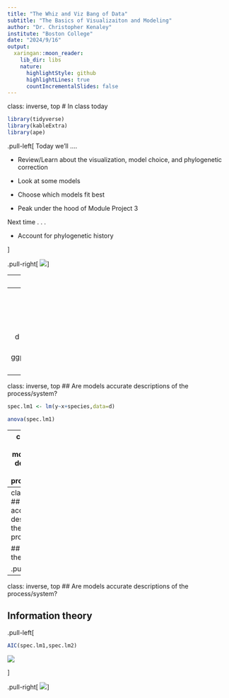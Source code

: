 ```yaml
---
title: "The Whiz and Viz Bang of Data"
subtitle: "The Basics of Visualizaiton and Modeling"
author: "Dr. Christopher Kenaley"
institute: "Boston College"
date: "2024/9/16"
output:
  xaringan::moon_reader:
    lib_dir: libs
    nature:
      highlightStyle: github
      highlightLines: true
      countIncrementalSlides: false
---
```

class: inverse, top
# In class today 

```r
library(tidyverse)
library(kableExtra)
library(ape)
```

<!-- Add icon library -->
<link rel="stylesheet" href="https://cdnjs.cloudflare.com/ajax/libs/font-awesome/5.14.0/css/all.min.css">


.pull-left[
Today we'll ....

- Review/Learn about the visualization, model choice, and phylogenetic correction

- Look at some models

- Choose which models fit best

- Peak under the hood of Module Project 3

Next time . . . 

- Account for phylogenetic history

]

.pull-right[
![](https://miro.medium.com/max/1200/0*MSmfUESNp4eSzNy_)
]



---
class: inverse, top
<!-- slide 1 -->

## What is a model?

- a mathematical explanations of a process or system

- Predictions in R: `y~x`

- but can me more complex: 

  * `y~x+a`
  * `y~x+a+b`
  * `y~x+a+b+c`
  * etc.
  
- Linear model: `lm(y~x)`

  * But could be some other model

---
class: inverse, top
<!-- slide 1 -->

## What is a model?

```r
set.seed(123)
x.A=1:50
y.A=x.A*2+runif(50,1,200)
x.B=1:50
y.B=x.B*3.5+runif(50,1,200)

d <- tibble(x=c(x.A,x.B),y=c(y.A,y.B),species=c(rep("A",50),rep("B",50)))

d%>%
  ggplot(aes(x,y,col=species))+geom_point()+geom_smooth(method="lm")



```

---
class: inverse, top
<!-- slide 1 -->
## Are models accurate descriptions of the process/system?

```r
spec.lm1 <- lm(y~x+species,data=d)

anova(spec.lm1)
```

---
class: inverse, top
<!-- slide 1 -->
## Are models accurate descriptions of the process/system?


```r
summary(spec.lm1)

```

---
class: inverse, top
<!-- slide 1 -->
## Are models accurate descriptions of the process/system?

## Information theory

.pull-left[
```r
spec.lm2 <- lm(y~x*species,d)
anova(spec.lm2)
```
]

---
class: inverse, top
<!-- slide 1 -->
## Are models accurate descriptions of the process/system?

## Information theory

.pull-left[
```r
AIC(spec.lm1,spec.lm2)
```
![](https://miro.medium.com/v2/resize:fit:1400/format:webp/1*qzNtzGi7HyVXmxrfOcuaww.png)

]

.pull-right[
![](https://timeseriesreasoning.files.wordpress.com/2021/06/a6352-1nurn_wtjfpwin0mc6t7myq.png)
]



